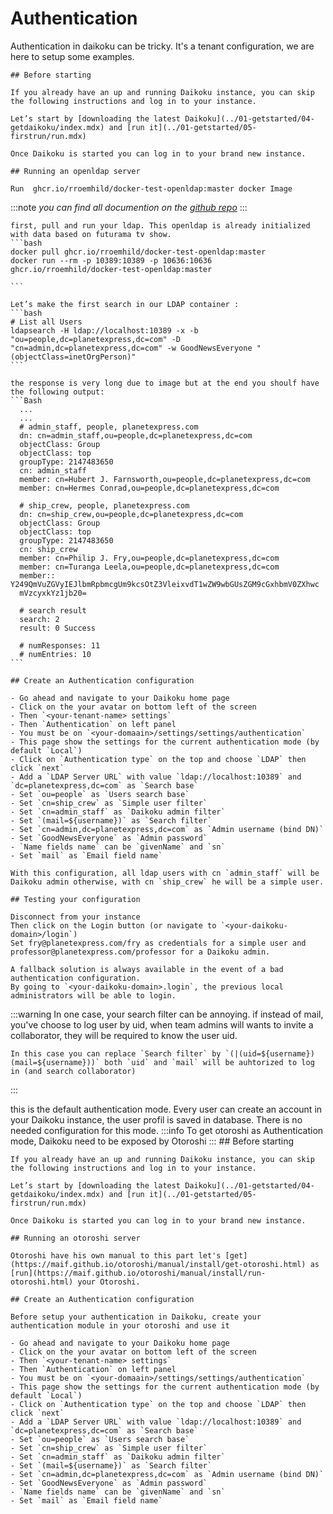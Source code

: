 
# Authentication

Authentication in daikoku can be tricky. It's a tenant configuration, we are here to setup some examples.

<Tabs>
  <TabItem value="ldap" label="LDAP">

    ## Before starting

    If you already have an up and running Daikoku instance, you can skip the following instructions and log in to your instance.

    Let’s start by [downloading the latest Daikoku](../01-getstarted/04-getdaikoku/index.mdx) and [run it](../01-getstarted/05-firstrun/run.mdx)
    
    Once Daikoku is started you can log in to your brand new instance.

    ## Running an openldap server
    
    Run  ghcr.io/rroemhild/docker-test-openldap:master docker Image

  :::note 
    _you can find all documention on the [github repo](https://github.com/rroemhild/docker-test-openldap)_
  :::


    first, pull and run your ldap. This openldap is already initialized with data based on futurama tv show.
    ```bash
    docker pull ghcr.io/rroemhild/docker-test-openldap:master
    docker run --rm -p 10389:10389 -p 10636:10636 ghcr.io/rroemhild/docker-test-openldap:master

    ```

    Let’s make the first search in our LDAP container :
    ```bash
    # List all Users
    ldapsearch -H ldap://localhost:10389 -x -b "ou=people,dc=planetexpress,dc=com" -D "cn=admin,dc=planetexpress,dc=com" -w GoodNewsEveryone "(objectClass=inetOrgPerson)"
    ```

    the response is very long due to image but at the end you shoulf have the following output:
    ```Bash
      ...
      ...
      # admin_staff, people, planetexpress.com
      dn: cn=admin_staff,ou=people,dc=planetexpress,dc=com
      objectClass: Group
      objectClass: top
      groupType: 2147483650
      cn: admin_staff
      member: cn=Hubert J. Farnsworth,ou=people,dc=planetexpress,dc=com
      member: cn=Hermes Conrad,ou=people,dc=planetexpress,dc=com

      # ship_crew, people, planetexpress.com
      dn: cn=ship_crew,ou=people,dc=planetexpress,dc=com
      objectClass: Group
      objectClass: top
      groupType: 2147483650
      cn: ship_crew
      member: cn=Philip J. Fry,ou=people,dc=planetexpress,dc=com
      member: cn=Turanga Leela,ou=people,dc=planetexpress,dc=com
      member:: Y249QmVuZGVyIEJlbmRpbmcgUm9kcsOtZ3VleixvdT1wZW9wbGUsZGM9cGxhbmV0ZXhwc
      mVzcyxkYz1jb20=

      # search result
      search: 2
      result: 0 Success

      # numResponses: 11
      # numEntries: 10
    ```

    ## Create an Authentication configuration

    - Go ahead and navigate to your Daikoku home page
    - Click on the your avatar on bottom left of the screen
    - Then `<your-tenant-name> settings` 
    - Then `Authentication` on left panel
    - You must be on `<your-domaain>/settings/settings/authentication`
    - This page show the settings for the current authentication mode (by default `Local`)
    - Click on `Authentication type` on the top and choose `LDAP` then click `next`
    - Add a `LDAP Server URL` with value `ldap://localhost:10389` and `dc=planetexpress,dc=com` as `Search base`
    - Set `ou=people` as `Users search base`
    - Set `cn=ship_crew` as `Simple user filter`
    - Set `cn=admin_staff` as `Daikoku admin filter`
    - Set `(mail=${username})` as `Search filter`
    - Set `cn=admin,dc=planetexpress,dc=com` as `Admin username (bind DN)`
    - Set `GoodNewsEveryone` as `Admin password`
    - `Name fields name` can be `givenName` and `sn`
    - Set `mail` as `Email field name`

    With this configuration, all ldap users with cn `admin_staff` will be Daikoku admin otherwise, with cn `ship_crew` he will be a simple user.

    ## Testing your configuration

    Disconnect from your instance
    Then click on the Login button (or navigate to `<your-daikoku-domain>/login`)
    Set fry@planetexpress.com/fry as credentials for a simple user and professor@planetexpress.com/professor for a Daikoku admin.

    A fallback solution is always available in the event of a bad authentication configuration. 
    By going to `<your-daikoku-domain>.login`, the previous local administrators will be able to login.

  :::warning
    In one case, your search filter can be annoying. 
    if instead of mail, you've choose to log user by uid, when team admins will wants to invite a collaborator, they will be required to know the user uid.
    
    In this case you can replace `Search filter` by `(|(uid=${username})(mail=${username}))` both `uid` and `mail` will be auhtorized to log in (and search collaborator)
  :::

  </TabItem>
  <TabItem value="local" label="Local" default>
    this is the default authentication mode. Every user can create an account in your Daikoku instance, the user profil is saved in database.
    There is no needed configuration for this mode.
  </TabItem>
  <TabItem value="otoroshi" label="Otoroshi" default>
  :::info  
    To get otoroshi as Authentication mode, Daikoku need to be exposed by Otoroshi 
  :::
    ## Before starting

    If you already have an up and running Daikoku instance, you can skip the following instructions and log in to your instance.

    Let’s start by [downloading the latest Daikoku](../01-getstarted/04-getdaikoku/index.mdx) and [run it](../01-getstarted/05-firstrun/run.mdx)
    
    Once Daikoku is started you can log in to your brand new instance.

    ## Running an otoroshi server
    
    Otoroshi have his own manual to this part let's [get](https://maif.github.io/otoroshi/manual/install/get-otoroshi.html) as [run](https://maif.github.io/otoroshi/manual/install/run-otoroshi.html) your Otoroshi.

    ## Create an Authentication configuration

    Before setup your authentication in Daikoku, create your authentication module in your otoroshi and use it

    - Go ahead and navigate to your Daikoku home page
    - Click on the your avatar on bottom left of the screen
    - Then `<your-tenant-name> settings` 
    - Then `Authentication` on left panel
    - You must be on `<your-domaain>/settings/settings/authentication`
    - This page show the settings for the current authentication mode (by default `Local`)
    - Click on `Authentication type` on the top and choose `LDAP` then click `next`
    - Add a `LDAP Server URL` with value `ldap://localhost:10389` and `dc=planetexpress,dc=com` as `Search base`
    - Set `ou=people` as `Users search base`
    - Set `cn=ship_crew` as `Simple user filter`
    - Set `cn=admin_staff` as `Daikoku admin filter`
    - Set `(mail=${username})` as `Search filter`
    - Set `cn=admin,dc=planetexpress,dc=com` as `Admin username (bind DN)`
    - Set `GoodNewsEveryone` as `Admin password`
    - `Name fields name` can be `givenName` and `sn`
    - Set `mail` as `Email field name`
  </TabItem>
  <TabItem value="oauth2" label="OAuth2" default>
  </TabItem>
</Tabs>

